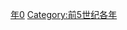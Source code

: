 {{Catnav|頁面分類|历史|歷史時代|年|前5世纪各年}}
{{Commons category|450 BC}}

[[Category:前450年代|年0]]
[[Category:前5世纪各年|Category:前5世纪各年]]
